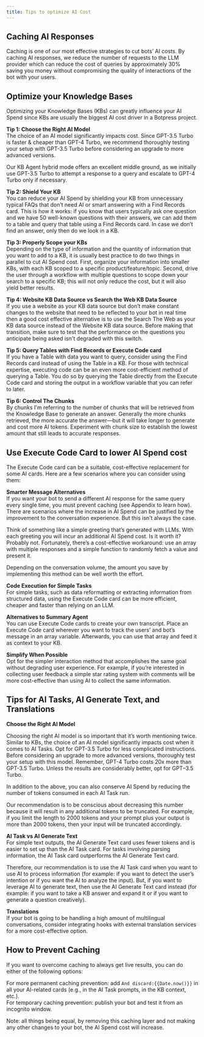 ```yaml
---
title: Tips to optimize AI Cost
---
```


## Caching AI Responses

Caching is one of our most effective strategies to cut bots’ AI costs. By caching AI responses, we reduce the number of requests to the LLM provider which can reduce the cost of queries by approximately 30% saving you money without compromising the quality of interactions of the bot with your users.

## Optimize your Knowledge Bases

Optimizing your Knowledge Bases (KBs) can greatly influence your AI Spend since KBs are usually the biggest AI cost driver in a Botpress project.

**Tip 1: Choose the Right AI Model**\
The choice of an AI model significantly impacts cost. Since GPT-3.5 Turbo is faster & cheaper than GPT-4 Turbo, we recommend thoroughly testing your setup with GPT-3.5 Turbo before considering an upgrade to more advanced versions.

Our KB Agent hybrid mode offers an excellent middle ground, as we initially use GPT-3.5 Turbo to attempt a response to a query and escalate to GPT-4 Turbo only if necessary.

**Tip 2: Shield Your KB**\
You can reduce your AI Spend by shielding your KB from unnecessary typical FAQs that don’t need AI or smart answering with a Find Records card. This is how it works: if you know that users typically ask one question and we have 50 well-known questions with their answers, we can add them to a table and query that table using a Find Records card. In case we don’t find an answer, only then do we look in a KB.

**Tip 3: Properly Scope your KBs**\
Depending on the type of information and the quantity of information that you want to add to a KB, it is usually best practice to do two things in parallel to cut AI Spend cost. First, organize your information into smaller KBs, with each KB scoped to a specific product/feature/topic. Second, drive the user through a workflow with multiple questions to scope down your search to a specific KB; this will not only reduce the cost, but it will also yield better results.

**Tip 4: Website KB Data Source vs Search the Web KB Data Source**\
If you use a website as your KB data source but don’t make constant changes to the website that need to be reflected to your bot in real time then a good cost effective alternative is to use the Search The Web as your KB data source instead of the Website KB data source. Before making that transition, make sure to test that the performance on the questions you anticipate being asked isn't degraded with this switch.

**Tip 5: Query Tables with Find Records or Execute Code card**\
If you have a Table with data you want to query, consider using the Find Records card instead of using the Table in a KB. For those with technical expertise, executing code can be an even more cost-efficient method of querying a Table. You do so by querying the Table directly from the Execute Code card and storing the output in a workflow variable that you can refer to later.

**Tip 6: Control The Chunks**\
By chunks I'm referring to the number of chunks that will be retrieved from the Knowledge Base to generate an answer. Generally the more chunks retrieved, the more accurate the answer—but it will take longer to generate and cost more AI tokens. Experiment with chunk size to establish the lowest amount that still leads to accurate responses.

## Use Execute Code Card to lower AI Spend cost

The Execute Code card can be a suitable, cost-effective replacement for some AI cards. Here are a few scenarios where you can consider using them:

**Smarter Message Alternatives**\
If you want your bot to send a different AI response for the same query every single time, you must prevent caching (see Appendix to learn how). There are scenarios where the increase in AI Spend can be justified by the improvement to the conversation experience. But this isn’t always the case.

Think of something like a simple greeting that’s generated with LLMs. With each greeting you will incur an additional AI Spend cost. Is it worth it? Probably not. Fortunately, there’s a cost-effective workaround: use an array with multiple responses and a simple function to randomly fetch a value and present it.

Depending on the conversation volume, the amount you save by implementing this method can be well worth the effort.

**Code Execution for Simple Tasks**\
For simple tasks, such as data reformatting or extracting information from structured data, using the Execute Code card can be more efficient, cheaper and faster than relying on an LLM.

**Alternatives to Summary Agent**\
You can use Execute Code cards to create your own transcript. Place an Execute Code card wherever you want to track the users’ and bot’s message in an array variable. Afterwards, you can use that array and feed it as context to your KB.

**Simplify When Possible**\
Opt for the simpler interaction method that accomplishes the same goal without degrading user experience. For example, if you’re interested in collecting user feedback a simple star rating system with comments will be more cost-effective than using AI to collect the same information.

## Tips for AI Tasks, AI Generate Text, and Translations

**Choose the Right AI Model**

Choosing the right AI model is so important that it’s worth mentioning twice. Similar to KBs, the choice of an AI model significantly impacts cost when it comes to AI Tasks. Opt for GPT-3.5 Turbo for less complicated instructions. Before considering an upgrade to more advanced versions, thoroughly test your setup with this model. Remember, GPT-4 Turbo costs 20x more than GPT-3.5 Turbo. Unless the results are considerably better, opt for GPT–3.5 Turbo.

In addition to the above, you can also conserve AI Spend by reducing the number of tokens consumed in each AI Task run.

Our recommendation is to be conscious about decreasing this number because it will result in any additional tokens to be truncated. For example, if you limit the length to 2000 tokens and your prompt plus your output is more than 2000 tokens, then your input will be truncated accordingly.

**AI Task vs AI Generate Text**\
For simple text outputs, the AI Generate Text card uses fewer tokens and is easier to set up than the AI Task card. For tasks involving parsing information, the AI Task card outperforms the AI Generate Text card.

Therefore, our recommendation is to use the AI Task card when you want to use AI to process information (for example: if you want to detect the user’s intention or if you want the AI to analyze the input). But, if you want to leverage AI to generate text, then use the AI Generate Text card instead (for example: if you want to take a KB answer and expand it or if you want to generate a question creatively).

**Translations**\
If your bot is going to be handling a high amount of multilingual conversations, consider integrating hooks with external translation services for a more cost-effective option.

## How to Prevent Caching

If you want to overcome caching to always get live results, you can do either of the following options:

For more permanent caching prevention: add `And discard:{{Date.now()}}` in all your AI-related cards (e.g., in the AI Task prompts, in the KB context, etc.).\
For temporary caching prevention: publish your bot and test it from an incognito window.

Note: all things being equal, by removing this caching layer and not making any other changes to your bot, the AI Spend cost will increase.
